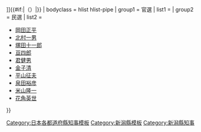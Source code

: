 {{Navbox
| name = 新潟縣知事
| state  = {{{state|autocollapse}}}
| title = {{flagicon|Niigata}} [[新潟縣知事列表|新潟縣{{#if:{{{2|}}}|{{{2|}}}|知事}}]]{{#if:{{{1|}}}|（{{{1|}}}）|}}
| bodyclass = hlist hlist-pipe
| group1 = 官選
| list1 ={{Navbox|child
 |group1=縣令
 |list1=
*[[平松時厚]]
*[[楠本正隆]]
*[[永山盛輝]]
*[[篠崎五郎]]
 |group2=知事
 |list2=
*[[篠崎五郎]]
*[[千田貞曉]]
*[[籠手田安定]]
*[[淺田德則]]
*[[勝間田稔]]
*[[千頭清臣]]
*[[柏田盛文]]
*[[阿部浩]]
*[[清棲家教]]
*[[森正隆]]
*[[伊澤多喜男]]
*[[安藤謙介]]
*[[坂仲輔]]
*[[北川信從]]
*[[渡邊勝三郎]]
*[[太田政弘]]
*[[小原新三]]
*[[三松武夫]]
*[[藤沼庄平]]
*[[力石雄一郎]]
*[[尾崎勇次郎]]
*[[三松武夫]]
*[[黑崎真也]]
*[[中野邦一]]
*[[小幡豐治]]
*[[千葉了]]
*[[宮脇梅吉]]
*[[關屋延之助]]
*[[中村安次郎]]
*[[君島清吉]]
*[[安井誠一郎]]
*[[土居章平]]
*[[前田多門]]
*[[町村金五]]
*[[畠田昌福]]
*[[佐藤基]]
*[[青木秀夫]]
}}
| group2 = 民選
| list2 =
*[[岡田正平]]
*[[北村一男]]
*[[塚田十一郎]]
*[[亘四郎]]
*[[君健男]]
*[[金子清]]
*[[平山征夫]]
*[[泉田裕彦]]
*[[米山隆一]]
*[[花角英世]]
}}<noinclude>
[[Category:日本各都道府縣知事模板]]
[[Category:新潟縣模板]]
[[Category:新潟縣知事]]
</noinclude>